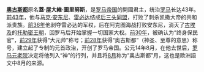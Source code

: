 '''[[奥古斯都|奥古斯都]]'''原名'''蓋·屋大維·圖里努斯'''，是[[羅馬帝國|罗马帝国]]的開國君主，统治[[罗马|罗马]]长达43年。
[[前43年|前43年]]，他与[[马克·安东尼|马克·安东尼]]、[[雷必达|雷必达]]结成[[后三头同盟|后三头同盟]]，打败了刺杀凯撒大帝的共和派贵族。[[前36年|前36年]]他剥夺雷必达的军权，后在阿克图海战打败安东尼，消灭了[[古埃及|古埃及]]的[[托勒密王朝|托勒密王朝]]，回罗马后开始掌握一切国家大权。[[前30年|前30年]]，被确认为“终身保民官”，[[前29年|前29年]]获得“大元帅”称号；[[前28年|前28年]]获得“奥古斯都”（神圣、至尊的意思）称号，建立起了专制的元首政治，开创了罗马帝国。公元14年8月，在他去世后，[[罗马元老院|罗马元老院]]决定将他列入“神”的行列，并且将[[8月|8月]]称为“奥古斯都”月，这也是歐洲語文中8月的来源。